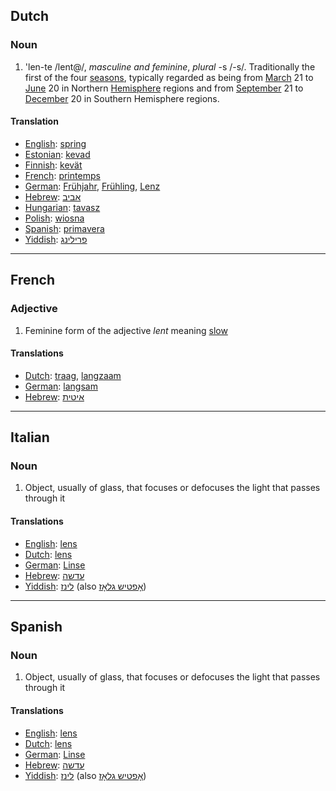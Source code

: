 ==Dutch==
===Noun===
#'len-te /lent@/, ''masculine and feminine'', ''plural'' -s /-s/. Traditionally the first of the four [[season]]s, typically regarded as being from [[March]] 21 to [[June]] 20 in Northern [[Hemisphere]] regions and from [[September]] 21 to [[December]] 20 in Southern Hemisphere regions.
====Translation====
*[[English]]: [[spring]]
*[[Estonian]]: [[kevad]]
*[[Finnish]]: [[kevät]]
*[[French]]: [[printemps]]
*[[German]]: [[Frühjahr]], [[Frühling]], [[Lenz]]
*[[Hebrew]]: [[אביב]]
*[[Hungarian]]: [[tavasz]]
*[[Polish]]: [[wiosna]]
*[[Spanish]]: [[primavera]]
*[[Yiddish]]: [[פרילינג]]
----
==French==
===Adjective===
#Feminine form of the adjective ''lent'' meaning [[slow]]
====Translations====
*[[Dutch]]: [[traag]], [[langzaam]] 
*[[German]]: [[langsam]]
*[[Hebrew]]: [[איטית]]
----
==Italian==
===Noun===
#Object, usually of glass, that focuses or defocuses the light that passes through it
====Translations====
*[[English]]: [[lens]]
*[[Dutch]]: [[lens]]
*[[German]]: [[Linse]]
*[[Hebrew]]: [[עדשה]]
*[[Yiddish]]: [[לינז]] (also [[אָפטיש גלאָז]])
----
==Spanish==
===Noun===
#Object, usually of glass, that focuses or defocuses the light that passes through it
====Translations====
*[[English]]: [[lens]]
*[[Dutch]]: [[lens]]
*[[German]]: [[Linse]]
*[[Hebrew]]: [[עדשה]]
*[[Yiddish]]: [[לינז]] (also [[אָפטיש גלאָז]])